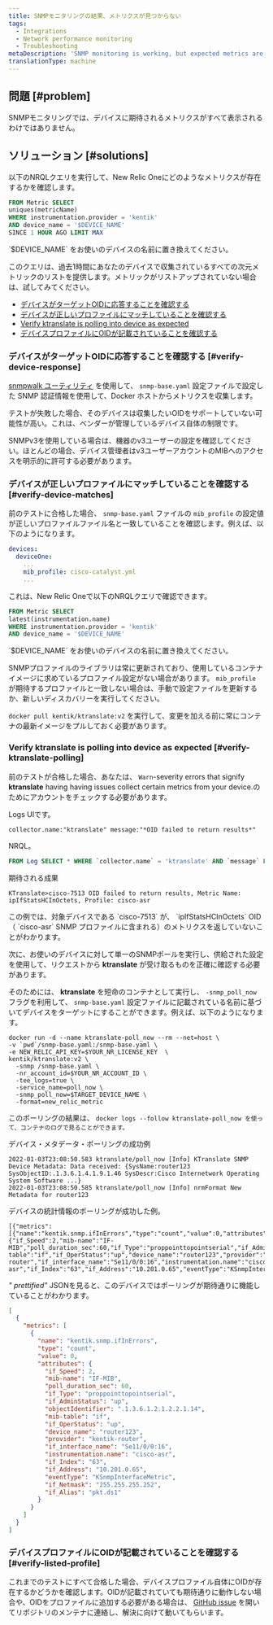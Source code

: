 ```yaml
---
title: SNMPモニタリングの結果、メトリクスが見つからない
tags:
  - Integrations
  - Network performance monitoring
  - Troubleshooting
metaDescription: 'SNMP monitoring is working, but expected metrics are missing.'
translationType: machine
---
```


## 問題 [#problem]

SNMPモニタリングでは、デバイスに期待されるメトリクスがすべて表示されるわけではありません。

## ソリューション [#solutions]

以下のNRQLクエリを実行して、New Relic Oneにどのようなメトリクスが存在するかを確認します。

```sql
FROM Metric SELECT 
uniques(metricName) 
WHERE instrumentation.provider = 'kentik' 
AND device_name = '$DEVICE_NAME'
SINCE 1 HOUR AGO LIMIT MAX
```

<Callout variant="important">
  `$DEVICE_NAME` をお使いのデバイスの名前に置き換えてください。
</Callout>

このクエリは、過去1時間にあなたのデバイスで収集されているすべての次元メトリックのリストを提供します。メトリックがリストアップされていない場合は、試してみてください。

* [デバイスがターゲットOIDに応答することを確認する](#verify-device-response)
* [デバイスが正しいプロファイルにマッチしていることを確認する](#verify-device-matches)
* [Verify ktranslate is polling into device as expected](#verify-ktranslate-polling)
* [デバイスプロファイルにOIDが記載されていることを確認する](#verify-listed-profile)

### デバイスがターゲットOIDに応答することを確認する [#verify-device-response]

[snmpwalk ユーティリティ](/docs/network-performance-monitoring/troubleshooting/snmp-walk) を使用して、 `snmp-base.yaml` 設定ファイルで設定した SNMP 認証情報を使用して、Docker ホストからメトリクスを収集します。

テストが失敗した場合、そのデバイスは収集したいOIDをサポートしていない可能性が高い。これは、ベンダーが管理しているデバイス自体の制限です。

<Callout variant="tip">
  SNMPv3を使用している場合は、機器のv3ユーザーの設定を確認してください。ほとんどの場合、デバイス管理者はv3ユーザーアカウントのMIBへのアクセスを明示的に許可する必要があります。
</Callout>

### デバイスが正しいプロファイルにマッチしていることを確認する [#verify-device-matches]

前のテストに合格した場合、 `snmp-base.yaml` ファイルの `mib_profile` の設定値が正しいプロファイルファイル名と一致していることを確認します。例えば、以下のようになります。

```yaml
devices:
  deviceOne:
    ...
    mib_profile: cisco-catalyst.yml
    ...
```

これは、New Relic Oneで以下のNRQLクエリで確認できます。

```sql
FROM Metric SELECT 
latest(instrumentation.name) 
WHERE instrumentation.provider = 'kentik' 
AND device_name = '$DEVICE_NAME'
```

<Callout variant="important">
  `$DEVICE_NAME` をお使いのデバイスの名前に置き換えてください。
</Callout>

SNMPプロファイルのライブラリは常に更新されており、使用しているコンテナイメージに求めているプロファイル設定がない場合があります。 `mib_profile` が期待するプロファイルと一致しない場合は、手動で設定ファイルを更新するか、新しいディスカバリーを実行してください。

`docker pull kentik/ktranslate:v2` を実行して、変更を加える前に常にコンテナの最新イメージをプルしておく必要があります。

### Verify ktranslate is polling into device as expected [#verify-ktranslate-polling]

前のテストが合格した場合、あなたは、 `Warn`-severity errors that signify **ktranslate** having having issues collect certain metrics from your device.のためにアカウントをチェックする必要があります。

Logs UIです。

```shell
collector.name:"ktranslate" message:"*OID failed to return results*"
```

NRQL。

```sql
FROM Log SELECT * WHERE `collector.name` = 'ktranslate' AND `message` LIKE '%OID failed to return results%'
```

期待される成果

```
KTranslate>cisco-7513 OID failed to return results, Metric Name: ipIfStatsHCInOctets, Profile: cisco-asr
```

<Callout variant="tip">
  この例では、対象デバイスである `cisco-7513` が、 `ipIfStatsHCInOctets` OID（ `cisco-asr` SNMP プロファイルに含まれる）のメトリクスを返していないことがわかります。
</Callout>

次に、お使いのデバイスに対して単一のSNMPポールを実行し、供給された設定を使用して、リクエストから **ktranslate** が受け取るものを正確に確認する必要があります。

そのためには、 **ktranslate** を短命のコンテナとして実行し、 `-snmp_poll_now` フラグを利用して、 `snmp-base.yaml` 設定ファイルに記載されている名前に基づいてデバイスをターゲットにすることができます。例えば、以下のようになります。

```shell
docker run -d --name ktranslate-poll_now --rm --net=host \
-v `pwd`/snmp-base.yaml:/snmp-base.yaml \
-e NEW_RELIC_API_KEY=$YOUR_NR_LICENSE_KEY  \
kentik/ktranslate:v2 \
  -snmp /snmp-base.yaml \
  -nr_account_id=$YOUR_NR_ACCOUNT_ID \
  -tee_logs=true \
  -service_name=poll_now \
  -snmp_poll_now=$TARGET_DEVICE_NAME \
  -format=new_relic_metric
```

このポーリングの結果は、 `docker logs --follow ktranslate-poll_now を使って、コンテナのログで見ることができます。`

デバイス・メタデータ・ポーリングの成功例

```
2022-01-03T23:08:50.583 ktranslate/poll_now [Info] KTranslate SNMP Device Metadata: Data received: {SysName:router123 SysObjectID:.1.3.6.1.4.1.9.1.46 SysDescr:Cisco Internetwork Operating System Software ...}
2022-01-03T23:08:50.585 ktranslate/poll_now [Info] nrmFormat New Metadata for router123
```

デバイスの統計情報のポーリングが成功した例。

```
[{"metrics":[{"name":"kentik.snmp.ifInErrors","type":"count","value":0,"attributes":{"if_Speed":2,"mib-name":"IF-MIB","poll_duration_sec":60,"if_Type":"proppointtopointserial","if_AdminStatus":"up","objectIdentifier":".1.3.6.1.2.1.2.2.1.14","mib-table":"if","if_OperStatus":"up","device_name":"router123","provider":"kentik-router","if_interface_name":"Se11/0/0:16","instrumentation.name":"cisco-asr","if_Index":"63","if_Address":"10.201.0.65","eventType":"KSnmpInterfaceMetric","if_Netmask":"255.255.255.252","if_Alias":"pkt.ds1"}}]...}]
```

_" prettified"_ JSONを見ると、このデバイスではポーリングが期待通りに機能していることがわかります。

```json
[
  {
    "metrics": [
      {
        "name": "kentik.snmp.ifInErrors",
        "type": "count",
        "value": 0,
        "attributes": {
          "if_Speed": 2,
          "mib-name": "IF-MIB",
          "poll_duration_sec": 60,
          "if_Type": "proppointtopointserial",
          "if_AdminStatus": "up",
          "objectIdentifier": ".1.3.6.1.2.1.2.2.1.14",
          "mib-table": "if",
          "if_OperStatus": "up",
          "device_name": "router123",
          "provider": "kentik-router",
          "if_interface_name": "Se11/0/0:16",
          "instrumentation.name": "cisco-asr",
          "if_Index": "63",
          "if_Address": "10.201.0.65",
          "eventType": "KSnmpInterfaceMetric",
          "if_Netmask": "255.255.255.252",
          "if_Alias": "pkt.ds1"
        }
      }
    ]
  }
]
```

### デバイスプロファイルにOIDが記載されていることを確認する [#verify-listed-profile]

これまでのテストにすべて合格した場合、デバイスプロファイル自体にOIDが存在するかどうかを確認します。OIDが記載されていても期待通りに動作しない場合や、OIDをプロファイルに追加する必要がある場合は、 [GitHub issue](https://github.com/kentik/snmp-profiles/issues/new/choose) を開いてリポジトリのメンテナに連絡し、解決に向けて動いてもらいます。